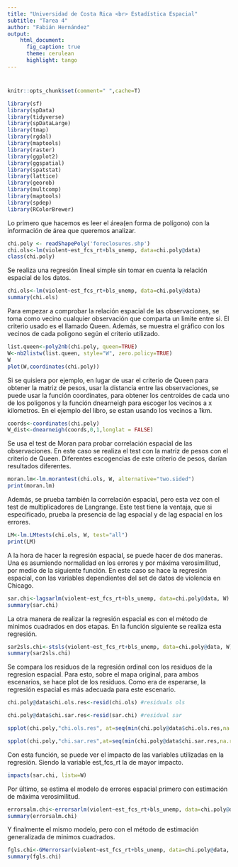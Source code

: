 ```yaml
---
title: "Universidad de Costa Rica <br> Estadística Espacial"
subtitle: "Tarea 4"
author: "Fabián Hernández"
output: 
    html_document:
      fig_caption: true
      theme: cerulean
      highlight: tango
---
```


<script>
   $(document).ready(function() {
     $head = $('#header');
     $head.prepend('<img src=\"logo.png\" style=\"float: right;width: 250px;\"/>')
   });
</script>

# {.tabset .tabset-fade .tabset-pills}

```r
knitr::opts_chunk$set(comment=" ",cache=T)

library(sf)
library(spData)
library(tidyverse)
library(spDataLarge)
library(tmap)
library(rgdal)
library(maptools)
library(raster)
library(ggplot2)
library(ggspatial)
library(spatstat)
library(lattice)
library(georob)
library(multcomp)
library(maptools)
library(spdep)
library(RColorBrewer)
```

Lo primero que hacemos es leer el área(en forma de polígono) con la información de área que queremos analizar.
```r
chi.poly <- readShapePoly('foreclosures.shp')
chi.ols<-lm(violent~est_fcs_rt+bls_unemp, data=chi.poly@data)
class(chi.poly)
```

Se realiza una regresión lineal simple sin tomar en cuenta la relación espacial de los datos.
```r
chi.ols<-lm(violent~est_fcs_rt+bls_unemp, data=chi.poly@data)
summary(chi.ols)
```

Para empezar a comprobar la relación espacial de las observaciones, se toma como vecino cualquier observación que comparta un limite entre si. El criterio usado es el llamado Queen. Además, se muestra el gráfico con los vecinos de cada poligono según el criterio utilizado.
```r
list.queen<-poly2nb(chi.poly, queen=TRUE)
W<-nb2listw(list.queen, style="W", zero.policy=TRUE)
W
plot(W,coordinates(chi.poly))
```

Si se quisiera por ejemplo, en lugar de usar el criterio de Queen para obtener la matriz de pesos, usar la distancia entre las observaciones, se puede usar la función coordinates, para obtener los centroides de cada uno de los poligonos y la función dnearneigh para escoger los vecinos a x kilometros. En el ejemplo del libro, se estan usando los vecinos a 1km.
```r
coords<-coordinates(chi.poly)
W_dist<-dnearneigh(coords,0,1,longlat = FALSE)
```

Se usa el test de Moran para probar correlación espacial de las observaciones. En este caso se realiza el test con la matriz de pesos con el criterio de Queen. Diferentes escogencias de este criterio de pesos, darían resultados diferentes.
```r
moran.lm<-lm.morantest(chi.ols, W, alternative="two.sided")
print(moran.lm)
```

Además, se prueba también la correlación espacial, pero esta vez con el test de multiplicadores de Langrange. Este test tiene la ventaja, que si especificado, prueba la presencia de lag espacial y de lag espacial en los errores.
```r
LM<-lm.LMtests(chi.ols, W, test="all")
print(LM)
```


A la hora de hacer la regresión espacial, se puede hacer de dos maneras. Una es asumiendo normalidad en los errores y por máxima verosimilitud, por medio de la siguiente función. En este caso se hace la regresión espacial, con las variables dependientes del set de datos de violencia en Chicago.
```r
sar.chi<-lagsarlm(violent~est_fcs_rt+bls_unemp, data=chi.poly@data, W)
summary(sar.chi)
```

La otra manera de realizar la regresión espacial es con el método de minimos cuadrados en dos etapas. En la función siguiente se realiza esta regresión. 
```r
sar2sls.chi<-stsls(violent~est_fcs_rt+bls_unemp, data=chi.poly@data, W)
summary(sar2sls.chi)
```

Se compara los residuos de la regresión ordinal con los residuos de la regresion espacial. Para esto, sobre el mapa original, para ambos escenarios, se hace plot de los residuos. Como era de esperarse, la regresión espacial es más adecuada para este escenario.
```r
chi.poly@data$chi.ols.res<-resid(chi.ols) #residuals ols

chi.poly@data$chi.sar.res<-resid(sar.chi) #residual sar

spplot(chi.poly,"chi.ols.res", at=seq(min(chi.poly@data$chi.ols.res,na.rm=TRUE),max(chi.poly@data$chi.ols.res,na.rm=TRUE),length=12),col.regions=rev(brewer.pal(11,"RdBu")))

spplot(chi.poly,"chi.sar.res",at=seq(min(chi.poly@data$chi.sar.res,na.rm=TRUE),max(chi.poly@data$chi.sar,na.rm=TRUE), length=12), col.regions=rev(brewer.pal(11,"RdBu")))
```

Con esta función, se puede ver el impacto de las variables utilizadas en la regresión. Siendo la variable est_fcs_rt la de mayor impacto.
```r
impacts(sar.chi, listw=W)
```

Por último, se estima el modelo de errores espacial primero con estimación de máxima verosimilitud.
```r
errorsalm.chi<-errorsarlm(violent~est_fcs_rt+bls_unemp, data=chi.poly@data, W)
summary(errorsalm.chi)
```

Y finalmente el mismo modelo, pero con el método de estimación generalizada de minimos cuadrados.
```r
fgls.chi<-GMerrorsar(violent~est_fcs_rt+bls_unemp, data=chi.poly@data, W)
summary(fgls.chi)
```